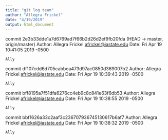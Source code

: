 ```yaml
---
title: "git log team"
author: "Allegra Frickel"
date: "4/19/2019"
output: html_document
---
```


commit 2e3b33dde1a7d6769ad7f66b2d26d2ef9fb20fda (HEAD -> master, origin/master)
Author: Allegra Frickel <africkel@iastate.edu>
Date:   Fri Apr 19 10:41:05 2019 -0500

    Ally

commit df107cdd6d705cabbea473d97ac0850d369007b2
Author: Allegra Frickel <africkel@iastate.edu>
Date:   Fri Apr 19 10:39:43 2019 -0500

    Ally

commit bff8195a7f51dfa6276cc4eb9c8c841e63f6db53
Author: Allegra Frickel <africkel@iastate.edu>
Date:   Fri Apr 19 10:38:55 2019 -0500

    Ally

commit bbf1626a33c2aaf3c236707936745130617b6af7
Author: Allegra Frickel <africkel@iastate.edu>
Date:   Fri Apr 19 10:38:32 2019 -0500

    Ally
